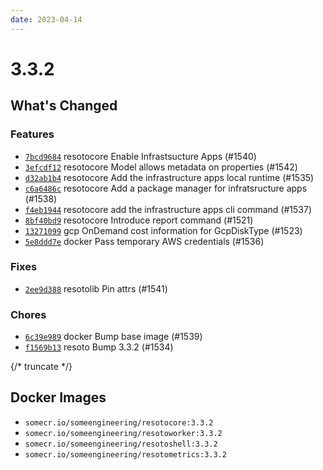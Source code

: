 ```yaml
---
date: 2023-04-14
---
```


# 3.3.2

## What's Changed

### Features

- [`7bcd9684`](https://github.com/someengineering/resoto/commit/7bcd9684) <span class="badge badge--secondary">resotocore</span> Enable Infrastsucture Apps (#1540)
- [`3efcdf12`](https://github.com/someengineering/resoto/commit/3efcdf12) <span class="badge badge--secondary">resotocore</span> Model allows metadata on properties (#1542)
- [`d32ab1b4`](https://github.com/someengineering/resoto/commit/d32ab1b4) <span class="badge badge--secondary">resotocore</span> Add the infrastructure apps local runtime (#1535)
- [`c6a6486c`](https://github.com/someengineering/resoto/commit/c6a6486c) <span class="badge badge--secondary">resotocore</span> Add a package manager for infratsructure apps (#1538)
- [`f4eb1944`](https://github.com/someengineering/resoto/commit/f4eb1944) <span class="badge badge--secondary">resotocore</span> add the infrastructure apps cli command (#1537)
- [`8bf40bd9`](https://github.com/someengineering/resoto/commit/8bf40bd9) <span class="badge badge--secondary">resotocore</span> Introduce report command (#1521)
- [`13271099`](https://github.com/someengineering/resoto/commit/13271099) <span class="badge badge--secondary">gcp</span> OnDemand cost information for GcpDiskType (#1523)
- [`5e8ddd7e`](https://github.com/someengineering/resoto/commit/5e8ddd7e) <span class="badge badge--secondary">docker</span> Pass temporary AWS credentials (#1536)

### Fixes

- [`2ee9d388`](https://github.com/someengineering/resoto/commit/2ee9d388) <span class="badge badge--secondary">resotolib</span> Pin attrs (#1541)

### Chores

- [`6c39e989`](https://github.com/someengineering/resoto/commit/6c39e989) <span class="badge badge--secondary">docker</span> Bump base image (#1539)
- [`f1569b13`](https://github.com/someengineering/resoto/commit/f1569b13) <span class="badge badge--secondary">resoto</span> Bump 3.3.2 (#1534)

{/* truncate */}

## Docker Images

- `somecr.io/someengineering/resotocore:3.3.2`
- `somecr.io/someengineering/resotoworker:3.3.2`
- `somecr.io/someengineering/resotoshell:3.3.2`
- `somecr.io/someengineering/resotometrics:3.3.2`
